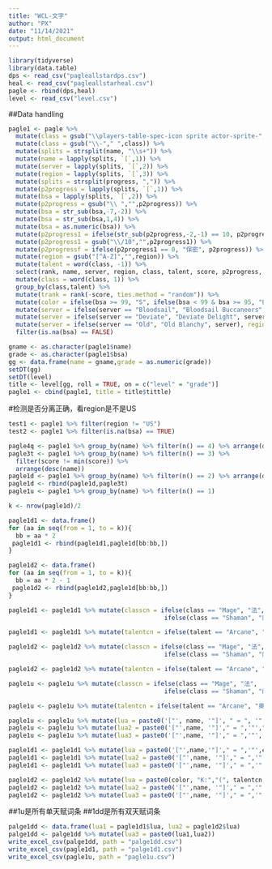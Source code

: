 ---
title: "WCL-文字"
author: "PX"
date: "11/14/2021"
output: html_document
---

```{r}
library(tidyverse)
library(data.table)
dps <- read_csv("pagleallstardps.csv")
heal <- read_csv("pagleallstarheal.csv")
pagle <- rbind(dps,heal)
level <- read_csv("level.csv")
```

##Data handling
```{r}
pagle1 <- pagle %>%
  mutate(class = gsub("\\players-table-spec-icon sprite actor-sprite-","",class)) %>% 
  mutate(class = gsub("\\-"," ",class)) %>%
  mutate(splits = strsplit(name, "\\s+")) %>%
  mutate(name = lapply(splits, `[`,1)) %>%
  mutate(server = lapply(splits, `[`,2)) %>%
  mutate(region = lapply(splits, `[`,3)) %>%
  mutate(splits = strsplit(progress, ",")) %>%
  mutate(p2progress = lapply(splits, `[`,1)) %>%
  mutate(bsa = lapply(splits, `[`,2)) %>%
  mutate(p2progress = gsub("\\ ","",p2progress)) %>%
  mutate(bsa = str_sub(bsa,-7,-2)) %>%
  mutate(bsa = str_sub(bsa,1,4)) %>%
  mutate(bsa = as.numeric(bsa)) %>%
  mutate(p2progress1 = ifelse(str_sub(p2progress,-2,-1) == 10, p2progress, "0")) %>%
  mutate(p2progress1 = gsub("\\/10","",p2progress1)) %>%
  mutate(p2progressf = ifelse(p2progress1 == 0, "保密", p2progress)) %>%
  mutate(region = gsub("[^A-Z]","",region)) %>% 
  mutate(talent = word(class, -1)) %>%
  select(rank, name, server, region, class, talent, score, p2progress, p2progressf, p2progress1, bsa) %>%
  mutate(class = word(class, 1)) %>%
  group_by(class,talent) %>%
  mutate(trank = rank(-score, ties.method = "random")) %>%
  mutate(color = ifelse(bsa >= 99, "S", ifelse(bsa < 99 & bsa >= 95, "L", ifelse(bsa < 95 & bsa >= 75, "E", ifelse(bsa < 75 & bsa >= 50, "R", ifelse(bsa < 50 & bsa >= 25, "U", "C")))))) %>%
  mutate(server = ifelse(server == "Bloodsail", "Bloodsail Buccaneers", server), region = "US") %>%
  mutate(server = ifelse(server == "Deviate", "Deviate Delight", server), region = "US") %>%
  mutate(server = ifelse(server == "Old", "Old Blanchy", server), region = "US") %>%
  filter(is.na(bsa) == FALSE)
```
```{r}
gname <- as.character(pagle1$name)
grade <- as.character(pagle1$bsa)
gg <- data.frame(name = gname,grade = as.numeric(grade))
setDT(gg)
setDT(level)
title <- level[gg, roll = TRUE, on = c("level" = "grade")]
pagle1 <- cbind(pagle1, title = title$tittle)
```

#检测是否分离正确，看region是不是US
```{r}
test1 <- pagle1 %>% filter(region != "US")
test2 <- pagle1 %>% filter(is.na(bsa) == TRUE)
```


```{r}
pagle4q <- pagle1 %>% group_by(name) %>% filter(n() == 4) %>% arrange(desc(name))
pagle3t <- pagle1 %>% group_by(name) %>% filter(n() == 3) %>%
  filter(score != min(score)) %>%
  arrange(desc(name)) 
pagle1d <- pagle1 %>% group_by(name) %>% filter(n() == 2) %>% arrange(desc(name))
pagle1d <- rbind(pagle1d,pagle3t)
pagle1u <- pagle1 %>% group_by(name) %>% filter(n() == 1)
```
```{r}
k <- nrow(pagle1d)/2

pagle1d1 <- data.frame()
for (aa in seq(from = 1, to = k)){
  bb = aa * 2
 pagle1d1 <- rbind(pagle1d1,pagle1d[bb:bb,])
}

pagle1d2 <- data.frame()
for (aa in seq(from = 1, to = k)){
  bb = aa * 2 - 1
 pagle1d2 <- rbind(pagle1d2,pagle1d[bb:bb,])
}
```



```{r}
pagle1d1 <- pagle1d1 %>% mutate(classcn = ifelse(class == "Mage", "法", 
                                           ifelse(class == "Shaman", "萨", ifelse(class == "Hunter", "猎", ifelse(class == "Priest", "牧", ifelse(class == "Druid", "德", ifelse(class == "Warlock", "术", ifelse(class == "Rogue", "贼", ifelse(class == "Warrior", "战","骑")))))))))

pagle1d1 <- pagle1d1 %>% mutate(talentcn = ifelse(talent == "Arcane", "奥", ifelse(talent == "Fire", "火", ifelse(talent == "Frost", "冰", ifelse(talent == "Elemental", "元素", ifelse(talent == "Enhancement", "增强", ifelse(talent == "Restoration", "奶", ifelse(talent == "BeastMastery", "兽王", ifelse(talent == "Marksmanship", "射击", ifelse(talent == "Survival", "生存", ifelse(talent == "Discipline", "戒律", ifelse(talent == "Holy"& class == "Priest", "神", ifelse(talent == "Shadow", "暗", ifelse(talent == "Balance", "平衡", ifelse(talent == "Feral", "野", ifelse(talent == "Affliction", "痛苦", ifelse(talent == "Demonology", "恶魔", ifelse(talent == "Destruction", "毁灭", ifelse(talent == "Assassination", "刺杀", ifelse(talent == "Combat", "战斗", ifelse(talent == "Subtlety", "敏锐", ifelse(talent == "Arms", "武器", ifelse(talent == "Fury", "狂暴", ifelse(talent == "Gladiator", "角斗", ifelse(talent == "Holy" & class == "Paladin", "奶", "惩戒")))))))))))))))))))))))))

pagle1d2 <- pagle1d2 %>% mutate(classcn = ifelse(class == "Mage", "法", 
                                           ifelse(class == "Shaman", "萨", ifelse(class == "Hunter", "猎", ifelse(class == "Priest", "牧", ifelse(class == "Druid", "德", ifelse(class == "Warlock", "术", ifelse(class == "Rogue", "贼", ifelse(class == "Warrior", "战","骑")))))))))

pagle1d2 <- pagle1d2 %>% mutate(talentcn = ifelse(talent == "Arcane", "奥", ifelse(talent == "Fire", "火", ifelse(talent == "Frost", "冰", ifelse(talent == "Elemental", "元素", ifelse(talent == "Enhancement", "增强", ifelse(talent == "Restoration", "奶", ifelse(talent == "BeastMastery", "兽王", ifelse(talent == "Marksmanship", "射击", ifelse(talent == "Survival", "生存", ifelse(talent == "Discipline", "戒律", ifelse(talent == "Holy"& class == "Priest", "神", ifelse(talent == "Shadow", "暗", ifelse(talent == "Balance", "平衡", ifelse(talent == "Feral", "野", ifelse(talent == "Affliction", "痛苦", ifelse(talent == "Demonology", "恶魔", ifelse(talent == "Destruction", "毁灭", ifelse(talent == "Assassination", "刺杀", ifelse(talent == "Combat", "战斗", ifelse(talent == "Subtlety", "敏锐", ifelse(talent == "Arms", "武器", ifelse(talent == "Fury", "狂暴", ifelse(talent == "Gladiator", "角斗", ifelse(talent == "Holy" & class == "Paladin", "奶", "惩戒")))))))))))))))))))))))))

pagle1u <- pagle1u %>% mutate(classcn = ifelse(class == "Mage", "法", 
                                           ifelse(class == "Shaman", "萨", ifelse(class == "Hunter", "猎", ifelse(class == "Priest", "牧", ifelse(class == "Druid", "德", ifelse(class == "Warlock", "术", ifelse(class == "Rogue", "贼", ifelse(class == "Warrior", "战","骑")))))))))

pagle1u <- pagle1u %>% mutate(talentcn = ifelse(talent == "Arcane", "奥", ifelse(talent == "Fire", "火", ifelse(talent == "Frost", "冰", ifelse(talent == "Elemental", "元素", ifelse(talent == "Enhancement", "增强", ifelse(talent == "Restoration", "奶", ifelse(talent == "BeastMastery", "兽王", ifelse(talent == "Marksmanship", "射击", ifelse(talent == "Survival", "生存", ifelse(talent == "Discipline", "戒律", ifelse(talent == "Holy"& class == "Priest", "神", ifelse(talent == "Shadow", "暗", ifelse(talent == "Balance", "平衡", ifelse(talent == "Feral", "野", ifelse(talent == "Affliction", "痛苦", ifelse(talent == "Demonology", "恶魔", ifelse(talent == "Destruction", "毁灭", ifelse(talent == "Assassination", "刺杀", ifelse(talent == "Combat", "战斗", ifelse(talent == "Subtlety", "敏锐", ifelse(talent == "Arms", "武器", ifelse(talent == "Fury", "狂暴", ifelse(talent == "Gladiator", "角斗", ifelse(talent == "Holy" & class == "Paladin", "奶", "惩戒")))))))))))))))))))))))))
```

```{r}
pagle1u <- pagle1u %>% mutate(lua = paste0('["', name, '"]', " = ", '"', color, "D:", "(", talentcn, classcn, ")", score, " -> 评价:", title, '%",'))
pagle1u <- pagle1u %>% mutate(lua2 = paste0('["',name, '"]'," = ",'"',"团本进度:",p2progressf,'",'))
pagle1u <- pagle1u %>% mutate(lua3 = paste0('["',name, '"]'," = ",'"', color,"评价:",title, '%",'))

pagle1d1 <- pagle1d1 %>% mutate(lua = paste0('["',name,'"]'," = ",'"',color, "D:","(", talentcn, classcn, ")", score, " %"))
pagle1d1 <- pagle1d1 %>% mutate(lua2 = paste0('["',name, '"]'," = ",'"',"团本进度:",p2progressf,'",'))
pagle1d1 <- pagle1d1 %>% mutate(lua3 = paste0('["',name, '"]'," = ",'"', color,"评价:",title, '%",')) 

pagle1d2 <- pagle1d2 %>% mutate(lua = paste0(color, "K:","(", talentcn, classcn, ")", score, " -> 评价:", title, '%",'))
pagle1d2 <- pagle1d2 %>% mutate(lua2 = paste0('["',name, '"]'," = ",'"',"团本进度:",p2progressf,'",'))
pagle1d2 <- pagle1d2 %>% mutate(lua3 = paste0('["',name, '"]'," = ",'"', color,"评价:",title , '%",')) 
```

##1u是所有单天赋词条
##1dd是所有双天赋词条
```{r}
palge1dd <- data.frame(lua1 = pagle1d1$lua, lua2 = pagle1d2$lua)
palge1dd <- palge1dd %>% mutate(lua3 = paste0(lua1,lua2))
write_excel_csv(palge1dd, path = "palge1dd.csv")
write_excel_csv(pagle1d1, path = "palge1d1.csv")
write_excel_csv(pagle1u, path = "pagle1u.csv")
```
